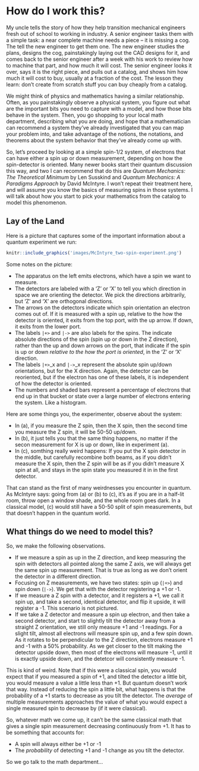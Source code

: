 # How do I work this?

My uncle tells the story of how they help transition mechanical engineers fresh out of school to working in industry.  A senior engineer tasks them with a simple task: a near complete machine needs a piece -- it is missing a cog.  The tell the new engineer to get them one.  The new engineer studies the plans, designs the cog, painstakingly laying out the CAD designs for it, and comes back to the senior engineer after a week with his work to review how to machine that part, and how much it will cost.  The senior engineer looks it over, says it is the right piece, and pulls out a catalog, and shows him how much it will cost to buy, usually at a fraction of the cost.  The lesson they learn: don't create from scratch stuff you can buy cheaply from a catalog.

We might think of physics and mathematics having a similar relationship.  Often, as you painstakingly observe a physical system, you figure out what are the important bits you need to capture with a model, and how those bits behave in the system.  Then, you go shopping to your local math department, describing what you are doing, and hope that a mathematician can recommend a system they've already investigated that you can map your problem into, and take advantage of the notions, the notations, and theorems about the system behavior that they've already come up with.

So, let's proceed by looking at a simple spin-$1/2$ system, of electrons that can have either a spin up or down measurement, depending on how the spin-detector is oriented.  Many newer books start their quantum discussion this way, and two I can recommend that do this are _Quantum Mechanics: The Theoretical Minimum_ by Len Susskind and _Quantum Mechanics: A Paradigms Approach_ by David McIntyre.  I won't repeat their treatment here, and will assume you know the basics of measuring spins in those systems.  I will talk about how you start to pick your mathematics from the catalog to model this phenomenon.

## Lay of the Land

Here is a picture that captures some of the important information about a quantum experiment we run:

```r
knitr::include_graphics('images/McIntyre_two-spin-experiment.png')
```

Some notes on the picture:

- The apparatus on the left emits electrons, which have a spin we want to measure.
- The detectors are labeled with a 'Z' or 'X' to tell you which direction in space we are orienting the detector.  We pick the directions arbitrarily, but 'Z' and 'X' are orthogonal directions.
- The arrows on the detectors indicate which spin orientation an electron comes out of.  If it is measured with a spin up, relative to the how the detector is oriented, it exits from the top port, with the up arrow.  If down, it exits from the lower port.
- The labels `|+>` and `|->` are also labels for the spins.  The indicate absolute directions of the spin (spin up or down in the Z direction), rather than the up and down arrows on the port, that indicate if the spin is up or down *relative to the how the port is oriented*, in the 'Z' or 'X' direction.
- The labels `|+>`_x and `|->`_x represent the absolute spin up/down orientations, but for the X direction.  Again, the detector can be reoriented, but if the electron has one of these labels, it is independent of how the detector is oriented.
- The numbers and shaded bars represent a percentage of electrons that end up in that bucket or state over a large number of electrons entering the system.  Like a histogram.


Here are some things you, the experimenter, observe about the system:

- In (a), if you measure the Z spin, then the X spin, then the second time you measure the Z spin, it will be 50-50 up/down.
- In (b), it just tells you that the same thing happens, no matter if the secon measurement for X is up or down, like in experiment (a).
- In (c), somthing really weird happens: If you put the X spin detector in the middle, but carefully recombine both beams, as if you didn't measure the X spin, then the Z spin will be as if you didn't measure X spin at all, and stays in the spin state you measured it in in the first detector.

That can stand as the first of many weirdnesses you encounter in quantum.  As McIntyre says: going from (a) or (b) to (c), it's as if you are in a half-lit room, throw open a window shade, and the whole room goes dark.  In a classical model, (c) would still have a 50-50 split of spin measurements, but that doesn't happen in the quantum world.


## What things do we need to model this?

So, we make the following observations.

- If we measure a spin as up in the Z direction, and keep measuring the spin with detectors all pointed along the same Z axis, we will always get the same spin up measurement.  That is true as long as we don't orient the detector in a different direction.
- Focusing on Z measurements, we have two states: spin up (`|+>`) and spin down (`|->`).  We get that with the detector registering a +1 or -1.
- If we measure a Z spin with a detector, and it registers a +1, we call it spin up, and take a second, identical detector, and flip it upside, it will register a -1. This scenario is not pictured.
- If we take a Z detector and measure a spin up electron, and then take a second detector, and start to slightly tilt the detector away from a straight Z orientation, we still only measure +1 and -1 readings.  For a slight tilt, almost all electrons will measure spin up, and a few spin down.  As it rotates to be perpendicular to the Z direction, electrons measure +1 and -1 with a 50% probability.  As we get closer to the tilt making the detector upside down, then most of the electrons will measure -1, until it is exactly upside down, and the detetcor will consistently measure -1.

This is kind of weird.  Note that if this were a classical spin, you would expect that if you measured a spin of +1, and tilted the detector a little bit, you would measure a value a little less than +1.  But quantum doesn't work that way.  Instead of reducing the spin a little bit, what happens is that the probability of a +1 starts to decrease as you tilt the detector.  The *average* of multiple measurements approaches the value of what you would expect a single measured spin to decrease by (if it were classical).

So, whatever math we come up, it can't be the same classical math that gives a single spin measurement decreasing continuously from +1.  It has to be something that accounts for:

- A spin will always either be +1 or -1
- The *probability* of detecting +1 and -1 change as you tilt the detector.

So we go talk to the math department...


